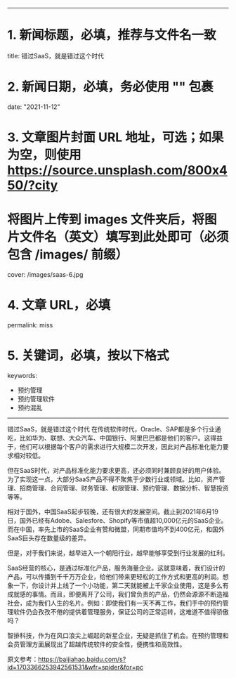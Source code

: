 ---
# 1. 新闻标题，必填，推荐与文件名一致
title: 错过SaaS，就是错过这个时代
# 2. 新闻日期，必填，务必使用 "" 包裹
date: "2021-11-12"
# 3. 文章图片封面 URL 地址，可选；如果为空，则使用 https://source.unsplash.com/800x450/?city
#    将图片上传到 images 文件夹后，将图片文件名（英文）填写到此处即可（必须包含 /images/ 前缀）
cover: /images/saas-6.jpg
# 4. 文章 URL，必填
permalink: miss
# 5. 关键词，必填，按以下格式
keywords:
  - 预约管理
  - 预约管理软件
  - 预约混乱
  ---
  
  错过SaaS，就是错过这个时代
  在传统软件时代，Oracle、SAP都是多个行业通吃，比如华为、联想、大众汽车、中国银行、阿里巴巴都是他们的客户。这得益于，他们可以根据每个客户的需求进行大规模二次开发，因此对产品标准化能力要求相对较低。
  
  但在SaaS时代，对产品标准化能力要求更高，还必须同时兼顾良好的用户体验。为了实现这一点，大部分SaaS产品不得不聚焦于少数行业或领域。比如，资产管理、招商管理、合同管理、财务管理、权限管理、预约管理、数据分析、智慧投资等等。
  
  相对于国外，中国SaaS起步较晚，还有很大的发展空间。截止到2021年6月19日，国外已经有Adobe、Salesfore、Shopify等市值超10,000亿元的SaaS企业。而在中国，率先上市的SaaS企业有赞和微盟，同期市值均不到400亿元，和国外SaaS巨头存在数量级的差异。

  但是，对于我们来说，越早进入一个朝阳行业，越早能够享受到行业发展的红利。

  SaaS经营的核心，是通过标准化产品，服务海量企业。这就意味着，我们设计的产品，可以传播到千千万万企业，给他们带来更轻松的工作方式和更高的利润。想象一下，你设计并上线了一个小功能，第二天就能被上千家企业使用，这是多么有成就感的事情。而且，即便离开了公司，我们曾负责的产品，仍然会源源不断造福社会，成为我们人生的名片。例如：即使我们有一天不再工作，我们手中的预约管理软件仍会孜孜不倦的提供着管理服务，保证公司的正常运转，这难道不值得骄傲吗？

  智排科技，作为在风口浪尖上崛起的新星企业，无疑是抓住了机会。在预约管理和会员管理方面展现出了超越传统软件的安全性，便携性和高效性。

原文参考：https://baijiahao.baidu.com/s?id=1703366253942561531&wfr=spider&for=pc
